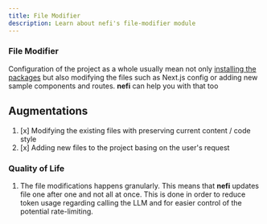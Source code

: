 ---
title: File Modifier 
description: Learn about nefi's file-modifier module 
---

### File Modifier

Configuration of the project as a whole usually mean not only [installing the packages] but also modifying the files such as Next.js config or adding new sample components and routes. **nefi** can help you with that too

## Augmentations

1. [x] Modifying the existing files with preserving current content / code style 
2. [x] Adding new files to the project basing on the user's request

### Quality of Life 

1. The file modifications happens granularly. This means that **nefi** updates file one after one and not all at once. This is done in order to reduce token usage regarding calling the LLM and for easier control of the potential rate-limiting.


[installing the packages]: /docs/usage/package-management
